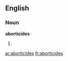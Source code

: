 ==English==

===Noun===
'''aborticides'''

# {{plural of|[[aborticide]]}}

[[ar:aborticides]]
[[fr:aborticides]]